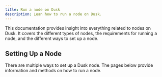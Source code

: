 ```yaml
---
title: Run a node on Dusk
description: Lean how to run a node on Dusk.
---
```


This documentation provides insight into everything related to nodes on Dusk. It covers the different types of nodes, the requirements for running a node, and the different ways to set up a node.

## Setting Up a Node

There are multiple ways to set up a Dusk node. The pages below provide information and methods on how to run a node.

<CardGrid>
        <LinkCard title="Install Rusk" href="/operator/01-installation/" description="Install Rusk and run a node on Dusk."/>
        <LinkCard title="Build from Source" href="/operator/01-installation#build-from-source" description="Compile your node from the Rusk source code."/>
        <LinkCard title="Run a Provisioner" href="/operator/02-provisioner" description="Run a Provisioner and participate in the consensus."/>
        <LinkCard title="Run a Provisioner on Nocturne" href="/operator/guides/01-nocturne-node" description="Launch easily a Provisioner on Nocturne testnet."/>
</CardGrid>
